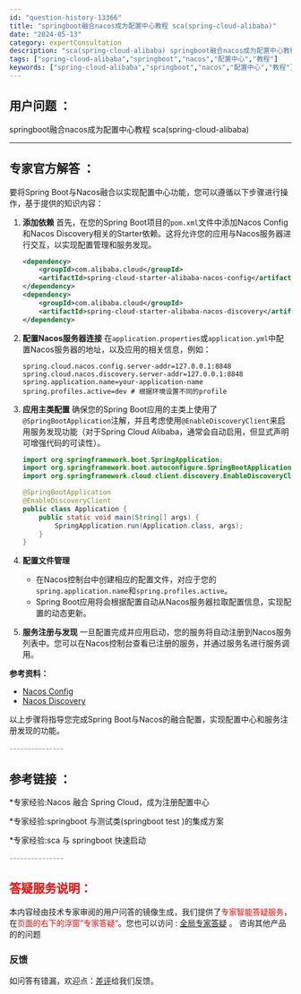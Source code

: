 ```yaml
---
id: "question-history-13366"
title: "springboot融合nacos成为配置中心教程 sca(spring-cloud-alibaba)"
date: "2024-05-13"
category: expertConsultation
description: "sca(spring-cloud-alibaba) springboot融合nacos成为配置中心教程"
tags: ["spring-cloud-alibaba","springboot","nacos","配置中心","教程"]
keywords: ["spring-cloud-alibaba","springboot","nacos","配置中心","教程"]
---
```


## 用户问题 ： 
 springboot融合nacos成为配置中心教程 sca(spring-cloud-alibaba) 

---------------
## 专家官方解答 ：

要将Spring Boot与Nacos融合以实现配置中心功能，您可以遵循以下步骤进行操作，基于提供的知识内容：

1. **添加依赖**
   首先，在您的Spring Boot项目的`pom.xml`文件中添加Nacos Config和Nacos Discovery相关的Starter依赖。这将允许您的应用与Nacos服务器进行交互，以实现配置管理和服务发现。
   ```xml
   <dependency>
       <groupId>com.alibaba.cloud</groupId>
       <artifactId>spring-cloud-starter-alibaba-nacos-config</artifactId>
   </dependency>
   <dependency>
       <groupId>com.alibaba.cloud</groupId>
       <artifactId>spring-cloud-starter-alibaba-nacos-discovery</artifactId>
   </dependency>
   ```
   
2. **配置Nacos服务器连接**
   在`application.properties`或`application.yml`中配置Nacos服务器的地址，以及应用的相关信息，例如：
   ```properties
   spring.cloud.nacos.config.server-addr=127.0.0.1:8848
   spring.cloud.nacos.discovery.server-addr=127.0.0.1:8848
   spring.application.name=your-application-name
   spring.profiles.active=dev # 根据环境设置不同的profile
   ```
   
3. **应用主类配置**
   确保您的Spring Boot应用的主类上使用了`@SpringBootApplication`注解，并且考虑使用`@EnableDiscoveryClient`来启用服务发现功能（对于Spring Cloud Alibaba，通常会自动启用，但显式声明可增强代码的可读性）。
   ```java
   import org.springframework.boot.SpringApplication;
   import org.springframework.boot.autoconfigure.SpringBootApplication;
   import org.springframework.cloud.client.discovery.EnableDiscoveryClient;
   
   @SpringBootApplication
   @EnableDiscoveryClient
   public class Application {
       public static void main(String[] args) {
           SpringApplication.run(Application.class, args);
       }
   }
   ```

4. **配置文件管理**
   - 在Nacos控制台中创建相应的配置文件，对应于您的`spring.application.name`和`spring.profiles.active`。
   - Spring Boot应用将会根据配置自动从Nacos服务器拉取配置信息，实现配置的动态更新。

5. **服务注册与发现**
   一旦配置完成并应用启动，您的服务将自动注册到Nacos服务列表中。您可以在Nacos控制台查看已注册的服务，并通过服务名进行服务调用。

**参考资料：**
- [Nacos Config](https://github.com/spring-cloud-incubator/spring-cloud-alibaba/wiki/Nacos-config)
- [Nacos Discovery](https://github.com/spring-cloud-incubator/spring-cloud-alibaba/wiki/Nacos-discovery)

以上步骤将指导您完成Spring Boot与Nacos的融合配置，实现配置中心和服务注册发现的功能。


<font color="#949494">---------------</font> 


## 参考链接 ：

*专家经验:Nacos 融合 Spring Cloud，成为注册配置中心 
 
 *专家经验:springboot 与测试类(springboot test )的集成方案 
 
 *专家经验:sca 与 springboot 快速启动 


 <font color="#949494">---------------</font> 
 


## <font color="#FF0000">答疑服务说明：</font> 

本内容经由技术专家审阅的用户问答的镜像生成，我们提供了<font color="#FF0000">专家智能答疑服务</font>，在<font color="#FF0000">页面的右下的浮窗”专家答疑“</font>。您也可以访问 : [全局专家答疑](https://opensource.alibaba.com/chatBot) 。 咨询其他产品的的问题

### 反馈
如问答有错漏，欢迎点：[差评](https://ai.nacos.io/user/feedbackByEnhancerGradePOJOID?enhancerGradePOJOId=13370)给我们反馈。
